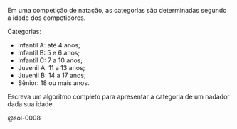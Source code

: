 <!-- Determinação da categoria de natação segundo idade -->
::: {#exr-0008}
Em uma competição de natação, as categorias são determinadas segundo a idade dos competidores.

Categorias:

* Infantil A: até 4 anos;
* Infantil B: 5 e 6 anos;
* Infantil C: 7 a 10 anos;
* Juvenil A: 11 a 13 anos;
* Juvenil B: 14 a 17 anos;
* Sênior: 18 ou mais anos.


Escreva um algoritmo completo para apresentar a categoria de um nadador dada sua idade.

@sol-0008
:::
